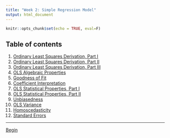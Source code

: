 ```yaml
---
title: "Week 2: Simple Regression Model"
output: html_document
---
```


```r
knitr::opts_chunk$set(echo = TRUE, eval=F)
```

## Table of contents
1. [Ordinary Least Squares Derivation, Part I](2_1.html)
2. [Ordinary Least Squares Derivation, Part II](2_2.html)
3. [Ordinary Least Squares Derivation, Part III](2_3.html)
4. [OLS Algebraic Properties](2_4.html)
5. [Goodness of Fit](2_5.html)
6. [Coefficient Interpretation](2_6.html)
7. [OLS Statistical Properties, Part I](2_7.html)
8. [OLS Statistical Properties, Part II](2_8.html)
9. [Unbiasedness](2_9.html)
10. [OLS Variance](2_10.html)
11. [Homoscedasticity](2_11.html)
12. [Standard Errors](2_12.html)


---

[Begin](2_1.html)


